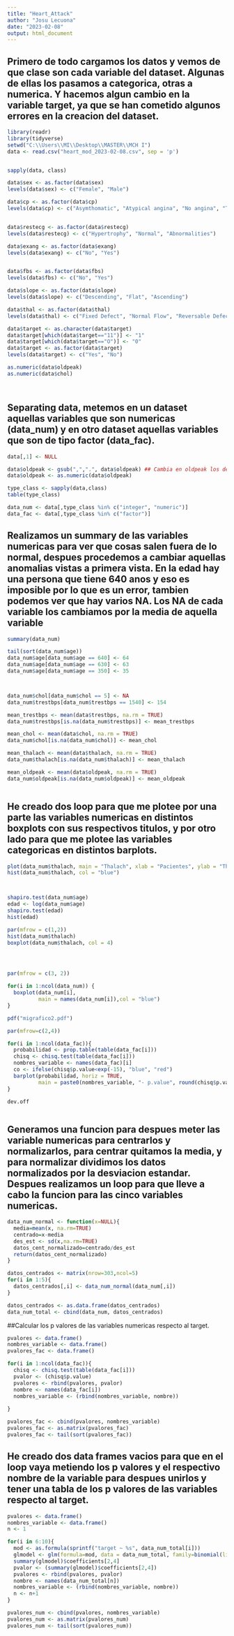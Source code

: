 ```yaml
---
title: "Heart_Attack"
author: "Josu Lecuona"
date: "2023-02-08"
output: html_document
---
```




## Primero de todo cargamos los datos y vemos de que clase son cada variable del dataset. Algunas de ellas los pasamos a categorica, otras a numerica.  Y hacemos algun cambio en la variable target, ya que se han cometido algunos errores en la creacion del dataset. 

```r
library(readr)
library(tidyverse)
setwd("C:\\Users\\MI\\Desktop\\MASTER\\MCH I")
data <- read.csv("heart_mod_2023-02-08.csv", sep = 'p')


sapply(data, class)

data$sex <- as.factor(data$sex)
levels(data$sex) <- c("Female", "Male")

data$cp <- as.factor(data$cp)
levels(data$cp) <- c("Asymthomatic", "Atypical angina", "No angina", "Typical Angina")


data$restecg <- as.factor(data$restecg)
levels(data$restecg) <- c("Hypertrophy", "Normal", "Abnormalities")

data$exang <- as.factor(data$exang)
levels(data$exang) <- c("No", "Yes")


data$fbs <- as.factor(data$fbs)
levels(data$fbs) <- c("No", "Yes")

data$slope <- as.factor(data$slope)
levels(data$slope) <- c("Descending", "Flat", "Ascending")

data$thal <- as.factor(data$thal)
levels(data$thal) <- c("Fixed Defect", "Normal Flow", "Reversable Defect")

data$target <- as.character(data$target)
data$target[which(data$target=="11")] <- "1"
data$target[which(data$target=="O")] <- "0"
data$target <- as.factor(data$target)
levels(data$target) <- c("Yes", "No")

as.numeric(data$oldpeak)
as.numeric(data$chol)




```

## Separating data, metemos en un dataset aquellas variables que son numericas (data_num) y en otro dataset aquellas variables que son de tipo factor (data_fac). 

```r
data[,1] <- NULL

data$oldpeak <- gsub(",",".", data$oldpeak) ## Cambia en oldpeak los decimales de coma a punto
data$oldpeak <- as.numeric(data$oldpeak)

type_class <- sapply(data,class)
table(type_class)

data_num <- data[,type_class %in% c("integer", "numeric")]
data_fac <- data[,type_class %in% c("factor")]

```

## Realizamos un summary de las variables numericas para ver que cosas salen fuera de lo normal, despues procedemos a cambiar aquellas anomalias vistas a primera vista. En la edad hay una persona que tiene 640 anos y eso es imposible por lo que es un error, tambien podemos ver que hay varios NA. Los NA de cada variable los cambiamos por la media de aquella variable


```r

summary(data_num)

tail(sort(data_num$age))
data_num$age[data_num$age == 640] <- 64
data_num$age[data_num$age == 630] <- 63
data_num$age[data_num$age == 350] <- 35



data_num$chol[data_num$chol == 5] <- NA
data_num$trestbps[data_num$trestbps == 1540] <- 154

mean_trestbps <- mean(data$trestbps, na.rm = TRUE)
data_num$trestbps[is.na(data_num$trestbps)] <- mean_trestbps

mean_chol <- mean(data$chol, na.rm = TRUE)
data_num$chol[is.na(data_num$chol)] <- mean_chol

mean_thalach <- mean(data$thalach, na.rm = TRUE)
data_num$thalach[is.na(data_num$thalach)] <- mean_thalach

mean_oldpeak <- mean(data$oldpeak, na.rm = TRUE)
data_num$oldpeak[is.na(data_num$oldpeak)] <- mean_oldpeak



```

## He creado dos loop para que me plotee por una parte las variables numericas en distintos boxplots con sus respectivos titulos, y por otro lado para que me plotee las variables categoricas en distintos barplots.

```r

plot(data_num$thalach, main = "Thalach", xlab = "Pacientes", ylab = "Thalach")
hist(data_num$thalach, col = "blue")



shapiro.test(data_num$age)
edad <- log(data_num$age)
shapiro.test(edad)
hist(edad)

par(mfrow = c(1,2))
hist(data_num$thalach)
boxplot(data_num$thalach, col = 4)




par(mfrow = c(3, 2))

for(i in 1:ncol(data_num)) {
  boxplot(data_num[i],
          main = names(data_num[i]),col = "blue")
}

pdf("migrafico2.pdf")

par(mfrow=c(2,4))

for(i in 1:ncol(data_fac)){
  probabilidad <- prop.table(table(data_fac[i]))
  chisq <- chisq.test(table(data_fac[i]))
  nombres_variable <- names(data_fac)[i]
  co <- ifelse(chisq$p.value<exp(-15), "blue", "red")
  barplot(probabilidad, horiz = TRUE,
          main = paste0(nombres_variable, "- p.value", round(chisq$p.value,11)), col = co)
}

dev.off



```

## Generamos una funcion para despues meter las variable numericas para centrarlos y normalizarlos, para centrar quitamos la media, y para normalizar dividimos los datos normalizados por la desviacion estandar. Despues realizamos un loop para que lleve a cabo la funcion para las cinco variables numericas. 

```r


data_num_normal <- function(x=NULL){
  media=mean(x, na.rm=TRUE)
  centrado=x-media
  des_est <- sd(x,na.rm=TRUE)
  datos_cent_normalizado=centrado/des_est
  return(datos_cent_normalizado)
}

datos_centrados <- matrix(nrow=303,ncol=5)
for(i in 1:5){
  datos_centrados[,i] <- data_num_normal(data_num[,i])
}

datos_centrados <- as.data.frame(datos_centrados)
data_num_total <- cbind(data_num, datos_centrados)


```

##Calcular los p valores de las variables numericas respecto al target.

```r
pvalores <- data.frame()
nombres_variable <- data.frame()
pvalores_fac <- data.frame()

for(i in 1:ncol(data_fac)){
  chisq <- chisq.test(table(data_fac[i]))
  pvalor <- (chisq$p.value)
  pvalores <- rbind(pvalores, pvalor)
  nombre <- names(data_fac[i])
  nombres_variable <- (rbind(nombres_variable, nombre))
  
}

pvalores_fac <- cbind(pvalores, nombres_variable)
pvalores_fac <- as.matrix(pvalores_fac)
pvalores_fac <- tail(sort(pvalores_fac))


```

## He creado dos data frames vacios para que en el loop vaya metiendo los p valores y el respectivo nombre de la variable para despues unirlos y tener una tabla de los p valores de las variables respecto al target.
```r

pvalores <- data.frame()
nombres_variable <- data.frame()
n <- 1

for(i in 6:10){
  mod <- as.formula(sprintf("target ~ %s", data_num_total[i]))
  glmodel <- glm(formula=mod, data = data_num_total, family=binomial(link="logit"))
  summary(glmodel)$coefficients[2,4]
  pvalor <- (summary(glmodel)$coefficients[2,4])
  pvalores <- rbind(pvalores, pvalor)
  nombre <- names(data_num_total[n])
  nombres_variable <- (rbind(nombres_variable, nombre))
  n <- n+1
}

pvalores_num <- cbind(pvalores, nombres_variable)
pvalores_num <- as.matrix(pvalores_num)
pvalores_num <- tail(sort(pvalores_num))

```





